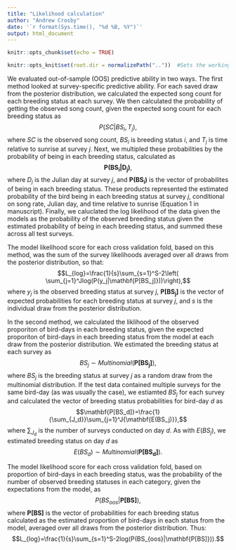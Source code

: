 ```yaml
---
title: "Likelihood calculation"
author: "Andrew Crosby"
date: '`r format(Sys.time(), "%d %B, %Y")`'
output: html_document
---
```

  
```r
knitr::opts_chunk$set(echo = TRUE)

knitr::opts_knit$set(root.dir = normalizePath(".."))  #Sets the working directory to the project folder
```



We evaluated out-of-sample (OOS) predictive ability in two ways. The first method looked at survey-specific predictive ability. For each saved draw from the posterior distribution, we calculated the expected song count for each breeding status at each survey. We then calculated the probability of getting the observed song count, given the expected song count for each breeding status as $$P(SC|BS_i, T_j),$$ where $SC$ is the observed song count, $BS_i$ is breeding status $i$, and $T_j$ is time relative to sunrise at survey $j$. Next, we multipled these probabilities by the probability of being in each breeding status, calculated as $$\mathbf{P(BS_i|D_j)},$$ where $D_j$ is the Julian day at survey $j$, and $\mathbf{P(BS_i)}$ is the vector of probabilites of being in each breeding status. These products represented the estimated probability of the bird being in each breeding status at survey $j$, conditional on song rate, Julian day, and time relative to sunrise (Equation 1 in manuscript). Finally, we caluclated the log likelihood of the data given the models as the probability of the observed breeding status given the estimated probability of being in each breeding status, and summed these across all test surveys. 

The model likelihood score for each cross validation fold, based on this method, was the sum of the survey likelihoods averaged over all draws from the posterior distribution, so that: $$L_{log}=\frac{1}{s}\sum_{s=1}^S-2\left( \sum_{j=1}^Jlog(P(y_j|\mathbf{P[BS_j]}))\right),$$ where $y_j$ is the observed breeding status at survey $j$, $\mathbf{P[BS_j]}$ is the vector of expected probabilities for each breeding status at survey $j$, and $s$ is the individual draw from the posterior distribution.  

In the second method, we calculated the liklihood of the observed proporiton of bird-days in each breeding status, given the expected proporiton of bird-days in each breeding status from the model at each draw from the posterior distribution. We estimated the breeding status at each survey as $$BS_j\sim Multinomial(\mathbf{P[BS_j]}),$$ where $BS_j$ is the breeding status at survey $j$ as a random draw from the multinomial distribution. If the test data contained multiple surveys for the same bird-day (as was usually the case), we estiamted $BS_j$ for each survey and calculated the vector of breeding status probabilities for bird-day $d$ as $$\mathbf{P[BS_d]}=\frac{1}{\sum_{J_d}}\sum_{j=1}^J{\mathbf{E(BS_j)}},$$ where $\sum_{J_d}$ is the number of surveys conducted on day $d$. As with $E(BS_j)$, we estimated breeding status on day $d$ as  $$E(BS_d)\sim Multinomial(\mathbf{P[BS_d]}).$$ 

The model likelihood score for each cross validation fold, based on proportion of bird-days in each breeding status, was the probability of the number of observed breeding statuses in each category, given the expectations from the model, as $$P(BS_{oos}|\mathbf{P[BS]}),$$ where $\mathbf{P[BS]}$ is the vector of probabilities for each breeding status calculated as the estimated proportion of bird-days in each status from the model, averaged over all draws from the posterior distribution. Thus: $$L_{log}=\frac{1}{s}\sum_{s=1}^S-2log(P(BS_{oos}|\mathbf{P[BS]})).$$



